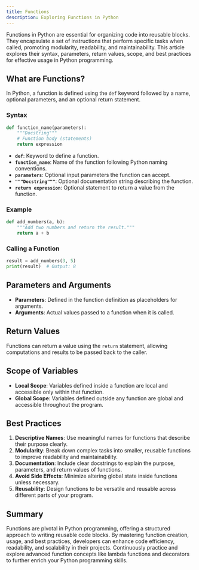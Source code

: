```yaml
---
title: Functions
description: Exploring Functions in Python
---
```





Functions in Python are essential for organizing code into reusable blocks. They encapsulate a set of instructions that perform specific tasks when called, promoting modularity, readability, and maintainability. This article explores their syntax, parameters, return values, scope, and best practices for effective usage in Python programming.

## What are Functions?

In Python, a function is defined using the `def` keyword followed by a name, optional parameters, and an optional return statement.

### Syntax

```python showLineNumbers
def function_name(parameters):
    """Docstring"""
    # Function body (statements)
    return expression
```

- **`def`**: Keyword to define a function.
- **`function_name`**: Name of the function following Python naming conventions.
- **`parameters`**: Optional input parameters the function can accept.
- **`"""Docstring"""`**: Optional documentation string describing the function.
- **`return expression`**: Optional statement to return a value from the function.

### Example

```python
def add_numbers(a, b):
    """Add two numbers and return the result."""
    return a + b
```

### Calling a Function

```python showLineNumbers
result = add_numbers(3, 5)
print(result)  # Output: 8
```

## Parameters and Arguments

- **Parameters**: Defined in the function definition as placeholders for arguments.
- **Arguments**: Actual values passed to a function when it is called.

## Return Values

Functions can return a value using the `return` statement, allowing computations and results to be passed back to the caller.

## Scope of Variables

- **Local Scope**: Variables defined inside a function are local and accessible only within that function.
- **Global Scope**: Variables defined outside any function are global and accessible throughout the program.

## Best Practices

1. **Descriptive Names**: Use meaningful names for functions that describe their purpose clearly.
2. **Modularity**: Break down complex tasks into smaller, reusable functions to improve readability and maintainability.
3. **Documentation**: Include clear docstrings to explain the purpose, parameters, and return values of functions.
4. **Avoid Side Effects**: Minimize altering global state inside functions unless necessary.
5. **Reusability**: Design functions to be versatile and reusable across different parts of your program.

## Summary

Functions are pivotal in Python programming, offering a structured approach to writing reusable code blocks. By mastering function creation, usage, and best practices, developers can enhance code efficiency, readability, and scalability in their projects. Continuously practice and explore advanced function concepts like lambda functions and decorators to further enrich your Python programming skills.
